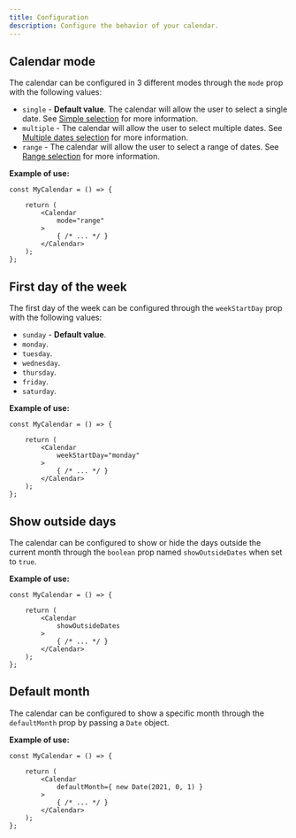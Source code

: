 ```yaml
---
title: Configuration
description: Configure the behavior of your calendar.
---
```


## Calendar mode

The calendar can be configured in 3 different modes through the `mode` prop with the following values:

- `single` - **Default value**. The calendar will allow the user to select a single date. See [Simple selection](/docs/calendar/simple) for more information.
- `multiple` - The calendar will allow the user to select multiple dates. See [Multiple dates selection](/docs/calendar/multiple-dates-selection) for more information.
- `range` - The calendar will allow the user to select a range of dates. See [Range selection](/docs/calendar/range-selection) for more information.

**Example of use:**

```tsx
const MyCalendar = () => {

	return (
		<Calendar
			mode="range"
		>
			{ /* ... */ }
		</Calendar>
	);
};
```

## First day of the week

The first day of the week can be configured through the `weekStartDay` prop with the following values:

- `sunday` - **Default value**. 
- `monday`.
- `tuesday`.
- `wednesday`.
- `thursday`.
- `friday`.
- `saturday`.

**Example of use:**

```tsx
const MyCalendar = () => {

	return (
		<Calendar
			weekStartDay="monday"
		>
			{ /* ... */ }
		</Calendar>
	);
};
```

## Show outside days

The calendar can be configured to show or hide the days outside the current month through the `boolean` prop named `showOutsideDates` when set to `true`.

**Example of use:**

```tsx showLineNumbers
const MyCalendar = () => {

	return (
		<Calendar
			showOutsideDates
		>
			{ /* ... */ }
		</Calendar>
	);
};
```

## Default month

The calendar can be configured to show a specific month through the `defaultMonth` prop by passing a `Date` object.

**Example of use:**

```tsx showLineNumbers
const MyCalendar = () => {

	return (
		<Calendar
			defaultMonth={ new Date(2021, 0, 1) }
		>
			{ /* ... */ }
		</Calendar>
	);
};
```
